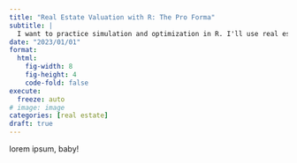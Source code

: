```yaml
---
title: "Real Estate Valuation with R: The Pro Forma"
subtitle: | 
  I want to practice simulation and optimization in R. I'll use real estate to do so.
date: "2023/01/01"
format: 
  html:
    fig-width: 8
    fig-height: 4
    code-fold: false
execute:
  freeze: auto
# image: image
categories: [real estate]
draft: true
---
```





lorem ipsum, baby!